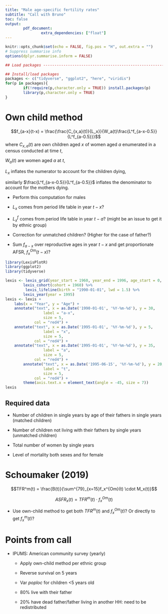 ```yaml
---
title: "Male age-specific fertility rates"
subtitle: "Call with Bruno"
toc: false
output: 
        pdf_document:
                extra_dependencies: ["float"]
---
```



```r

knitr::opts_chunk$set(echo = FALSE, fig.pos = "H", out.extra = "")
# Suppress summarise info
options(dplyr.summarise.inform = FALSE)

## Load packages ---------------------------------------------------------------

## Install/load packages
packages <- c("tidyverse", "ggplot2", "here", "viridis")
for(p in packages){
        if(!require(p,character.only = TRUE)) install.packages(p)
        library(p,character.only = TRUE)
}

```



# Own child method

$$f_{a-x}(t-x) = \frac{\frac{C_{x,a}(t)}{L_x}}{W_a(t)\frac{L^f_{a-x-0.5}}{L^f_{a-0.5}}}$$
where $C_{x,a}(t)$ are own children aged $x$ of women aged $a$ enumerated in a census conducted at time $t$,

$W_a(t)$ are women aged $a$ at $t$,

$L_x$ inflates the numerator to account for the children dying,

similarly $\frac{L^f_{a-x-0.5}}{L^f_{a-0.5}}$ inflates the denominator to account for the mothers dying.

* Perform this computation for males

* $L_x$ comes from period life table in year $t-x$?

* $L^f_x$ comes from period life table in year $t-a$? (might be an issue to get it by ethnic group)

* Correction for unmatched children? (Higher for the case of father?)

* Sum $f_{a-x}$ over reproductive ages in year $t-x$ and get proportionate AFSR, $f_x^{Om}(t-x)$?


```r
library(LexisPlotR)
library(ggplot2)
library(tidyverse)

lexis <- lexis_grid(year_start = 1960, year_end = 1996, age_start = 0, age_end = 36) %>% 
        lexis_cohort(cohort = 1960) %>% 
         lexis_lifeline(birth = "1990-01-01", lwd = 1.5) %>% 
        lexis_year(year = 1995)
lexis <- lexis + 
    labs(x = "Year", y = "Age") +
    annotate("text", x = as.Date('1990-01-01', '%Y-%m-%d'), y = 30, 
                 label = "a-x",
                 size = 5,
             col = "red4") +
    annotate("text", x = as.Date('1995-01-01', '%Y-%m-%d'), y = 5, 
                 label = "x",
                 size = 5,
             col = "red4") +
    annotate("text", x = as.Date('1995-01-01', '%Y-%m-%d'), y = 35, 
                 label = "a",
                 size = 5,
             col = "red4") +
        annotate("text", x = as.Date('1995-06-15', '%Y-%m-%d'), y = 20, 
                 label = "t",
                 size = 5,
             col = "red4") +
        theme(axis.text.x = element_text(angle = -45, size = 7))
lexis

```



## Required data

* Number of children in single years by age of their fathers in single years (matched children)

* Number of children not living with their fathers by single years (unmatched children)

* Total number of women by single years

* Level of mortality both sexes and for female



# Schoumaker (2019)

$$TFR^m(t) = \frac{B(t)}{\sum^{79}_{x=15}f_x^{Om}(t) \cdot M_x(t)}$$

$$ASFR_x(t) = TFR^m(t) \cdot f_x^{Om}(t)$$

* Use own-child method to get both $TFR^m(t)$ and $f_x^{Om}(t)$? Or directly to get $f^m_x(t)$?



# Points from call

* IPUMS: American community survey (yearly)

    * Apply own-child method per ethnic group
    
    * Reverse survival on 5 years
    
    * Var $poploc$ for children <5 years old
    
    * 80% live with their father
    
    * 20% have dead father/father living in another HH: need to be redistributed